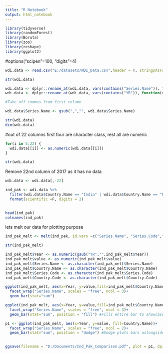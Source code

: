 ---
title: "R Notebook"
output: html_notebook
---


```{r}
library(tidyverse)
library(randomForest)
library(Boruta)
library(zoo)
library(reshape)
library(ggplot2)
```

#options("scipen"=100, "digits"=4)
```{r}
wdi.data <- read.csv("E:/datasets/WDI_Data.csv",header = T, stringsAsFactors = F, check.names = T )

str(wdi.data)

wdi.data <- dplyr::rename_at(wdi.data, vars(contains("Series.Name")), function(x) x="Series.Name")
wdi.data <- dplyr::rename_at(wdi.data, vars(contains("YR")), function(x) str_extract_all(x, pattern = "YR[0-9]+", simplify = T))

#Take off commas from first column

wdi.data$Series.Name <- gsub(",","", wdi.data$Series.Name)
```

```{r}
str(wdi.data)
dim(wdi.data)

```

#out of 22 columns first four are character class, rest all are numeric
```{r}
for(i in 5:22) {
  wdi.data[[i]] <- as.numeric(wdi.data[[i]])
}

str(wdi.data)

```
Remove 22nd column of 2017 as it has no data
```{r}
wdi.data <- wdi.data[,-22]

ind_pak <- wdi.data %>% 
  filter(wdi.data$Country.Name == "India" | wdi.data$Country.Name == "Pakistan")%>%
  format(scientific =F, digits = 2)
  

head(ind_pak)
colnames(ind_pak)
```

lets melt our data for plotting purpose
```{r,fig.width= 10, fig.height=40}
ind_pak_melt <- melt(ind_pak, id.vars =c("Series.Name", "Series.Code","Country.Name", "Country.Code"),variable_name = "Year")

str(ind_pak_melt)

ind_pak_melt$Year <- as.numeric(gsub("YR","",ind_pak_melt$Year))
ind_pak_melt$value <- as.numeric(ind_pak_melt$value)
ind_pak_melt$Series.Name <- as.character(ind_pak_melt$Series.Name)
ind_pak_melt$Country.Name <- as.character(ind_pak_melt$Country.Name)
ind_pak_melt$Series.Code <- as.character(ind_pak_melt$Series.Code)
ind_pak_melt$Country.Code <- as.character(ind_pak_melt$Country.Code)
```

```{r fig.width= 16, fig.height= 28}

ggplot(ind_pak_melt, aes(x=Year, y=value,fill=ind_pak_melt$Country.Name))+
  facet_wrap("Series.Name", scales = "free", ncol = 3)+
  geom_bar(stat="sum")
```

```{r fig.width= 16, fig.height= 28}
ggplot(ind_pak_melt, aes(x=Year, y=value,fill=ind_pak_melt$Country.Name))+
  facet_wrap("Series.Name", scales = "free", ncol = 3)+
  geom_bar(stat="sum", position = "fill") #Fills entire bar to showcase ratio

```
```{r fig.width= 16, fig.height= 40, }
p1 <- ggplot(ind_pak_melt, aes(x=Year, y=value, fill=Country.Name))+
  facet_wrap("Series.Name", scales = "free", ncol = 2)+
  geom_bar(stat="sum", position = "dodge") #Dodge plots bars aslongside
 

ggsave(filename = "D:/Documents/Ind_Pak_Comparison.pdf", plot = p1, dpi = 300, height = 40, width = 13)


```

```{R}


````


